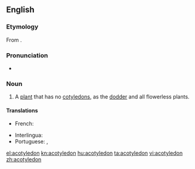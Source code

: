 ==English==

===Etymology===
From {{prefix|a|cotyledon|t1=not|t2=cup-shaped|lang=en}}.

===Pronunciation===
* {{a|US}} {{IPA|/ˈeɪ.kɔt.l̩.iːdˌn̩/|lang=en}}

===Noun===
{{en-noun}}

# {{lb|en|botany}} A [[plant]] that has no [[cotyledon]]s, as the [[dodder]] and all flowerless plants.

====Translations====
{{trans-top|plant that has no cotyledons}}
* French: {{t+|fr|acotylédone|f}}
{{trans-mid}}
* Interlingua: {{t|ia|acotyledon}}
* Portuguese: {{t|pt|acotiledónea|f}} {{qualifier|Portugal}}, {{t|pt|acotiledônea|f}} {{qualifier|Brazil}}
{{trans-bottom}}

[[el:acotyledon]]
[[kn:acotyledon]]
[[hu:acotyledon]]
[[ta:acotyledon]]
[[vi:acotyledon]]
[[zh:acotyledon]]